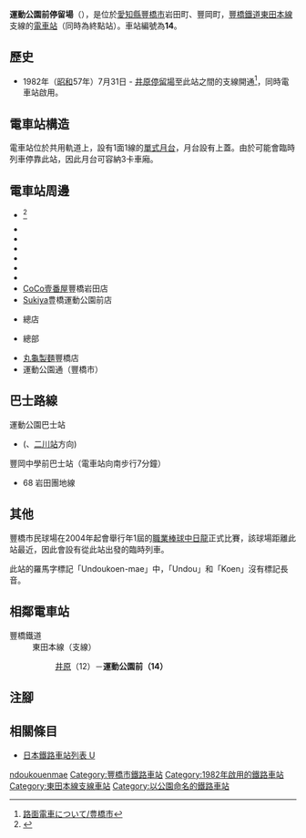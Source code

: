 {{NoteTA|G1=Transport}}
{{不是|運動公園站|運動公園前站}}
{{Infobox station
|公司色 = #006666
|站名 = 運動公園前
|圖片 = Undoukouenmae-eki.JPG
|圖片說明 = 月台（2010年1月）
|日文原名 = 運動公園前
|平假名 = うんどうこうえんまえ
|羅馬拼音 = Undoukoen-mae
|副站名 = 
|所在地 = {{JPN}}[[愛知縣|愛知縣]][[豐橋市|豐橋市]]岩田町、豐岡町
|座標 = {{coord|34|45|30.86|N|137|25|20.43|E|type:railwaystation_region:JP-24|display=inline,title}}
|車站構造 = [[地面車站|地面車站]]
|月台配置 = 1面1線
|啟用年月日 = 1982年（[[昭和|昭和]]57年）7月31日
|廢站年月日 = 
|乘客人數 = 
|上下車人次 = 
|統計年度 = 
|轉車 = 
|全寬備註 = 
|adjacent = {{Adjacent stations|system=豐橋鐵道|line=東田本線支線|left=井原|right=|note-left=12<br/>0.6km|note-mid={{車站編號s|#006666|white|14}}<br/>距離[[井原停留場|井原]]0.6km<br>距離[[站前停留場|站前]]4.7km|note-right=}}
}}
'''運動公園前停留場'''（{{jpn|j=運動公園前停留場|hg=うんどうこうえんまえていりゅうじょう|rm=Undōkōen-mae teiryūjō|f=y}}），是位於[[愛知縣|愛知縣]][[豐橋市|豐橋市]]岩田町、豐岡町，[[豐橋鐵道|豐橋鐵道]][[東田本線|東田本線]]支線的[[電車站|電車站]]（同時為終點站）。車站編號為'''14'''。

== 歷史 ==
* 1982年（[[昭和|昭和]]57年）7月31日 - [[井原停留場|井原停留場]]至此站之間的支線開通<ref>[https://www.city.toyohashi.lg.jp/10355.htm 路面電車について/豊橋市]{{ja icon}}</ref>，同時電車站啟用。

== 電車站構造 ==
電車站位於共用軌道上，設有1面1線的[[單式月台|單式月台]]，月台設有上蓋。由於可能會臨時列車停靠此站，因此月台可容納3卡車廂。

== 電車站周邊 ==
* {{Translink|ja|岩田運動公園}}<ref>{{PDFlink|[https://www.toyotetsu.com/shinaisen/imgs/shinaisen_guide.pdf]|市內電車指南}}{{ja icon}}</ref>
* {{Translink|ja|豊橋市民球場|豐橋市民球場}}
* {{Translink|ja|豊橋市立岩田小学校|豐橋市立岩田小學}}
* {{Translink|ja|豊橋市立豊小学校|豐橋市立豐小學}}
* {{Translink|ja|豊橋市立豊岡中学校|豐橋市立豐岡中學}}
* {{Translink|ja|葦毛湿原|葦毛濕地}}
* {{Translink|ja|愛知県立豊丘高等学校|愛知縣立豐丘高等學校}}
* [[壹番屋|CoCo壹番屋]]豐橋岩田店
* [[Sukiya|Sukiya]]豊橋運動公園前店
* {{Translink|ja|キャナリィ・ロウ|Cannery Row}}總店
* {{Translink|ja|物語コーポレーション|物語公司}}總部
* [[丸龜製麵|丸龜製麵]]豐橋店
* 運動公園通（豐橋市）

== 巴士路線 ==
; 運動公園巴士站
* {{Translink|ja|コミュニティバス東部東山線|社區巴士東部東山線}}({{Translink|ja|豊橋医療センター|豐橋醫療中心}}、[[二川站|二川站]]方向)
; 豐岡中學前巴士站（電車站向南步行7分鐘）
* {{Translink|ja|豊鉄バス豊橋営業所|豐鐵巴士豐橋營業所|豐鐵巴士}} {{Font color|purple|◼}}68 岩田團地線

== 其他 ==
豐橋市民球場在2004年起會舉行年1屆的[[日本棒球機構|職業棒球]][[中日龍|中日龍]]正式比賽，該球場距離此站最近，因此會設有從此站出發的臨時列車｡

此站的羅馬字標記「Undoukoen-mae」中，「Undou」和「Koen」沒有標記長音。

== 相鄰電車站 ==
; 豐橋鐵道
: 東田本線（支線）
:: [[井原停留場|井原]]（12）－'''運動公園前（14）'''

== 注腳 ==
{{Reflist}}
== 相關條目 ==
* [[日本鐵路車站列表_U|日本鐵路車站列表 U]]
{{東田本線}}
{{DEFAULTSORT:Undokoen-mae}}
[[Category:日本鐵路車站_U|ndoukouenmae]]
[[Category:豐橋市鐵路車站|Category:豐橋市鐵路車站]]
[[Category:1982年啟用的鐵路車站|Category:1982年啟用的鐵路車站]]
[[Category:東田本線支線車站|Category:東田本線支線車站]]
[[Category:以公園命名的鐵路車站|Category:以公園命名的鐵路車站]]